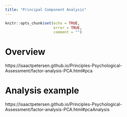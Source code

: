 ```yaml
---
title: "Principal Component Analysis"
---
```


```r
knitr::opts_chunk$set(echo = TRUE,
                      error = TRUE,
                      comment = "")
```

# Overview {#overview}

https://isaactpetersen.github.io/Principles-Psychological-Assessment/factor-analysis-PCA.html#pca

# Analysis example

https://isaactpetersen.github.io/Principles-Psychological-Assessment/factor-analysis-PCA.html#pcaAnalysis

